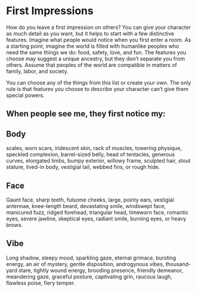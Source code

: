 # First Impressions
How do you leave a first impression
on others? You can give your
character as much detail as you
want, but it helps to start with a few
distinctive features. Imagine what
people would notice when you first
enter a room. As a starting point,
imagine the world is filled with
humanlike peoples who need the
same things we do: food, safety,
love, and fun. The features you
choose may suggest a unique
ancestry, but they don’t separate
you from others. Assume that
peoples of the world are compatible
in matters of family, labor, and
society.

You can choose any of the things
from this list or create your own.
The only rule is that features you
choose to describe your character
can’t give them special powers.

## When people see me, they first notice my:
## Body
scales, worn scars, iridescent skin,
rack of muscles, towering physique,
speckled complexion, barrel-sized
belly, head of tentacles, generous
curves, elongated limbs, bumpy
exterior, willowy frame, sculpted
hair, stout stature, lived-in body,
vestigial tail, webbed fins, or rough
hide.

## Face
Gaunt face, sharp teeth, fulsome
cheeks, large, pointy ears, vestigial
antennae, knee-length beard,
devastating smile, windswept face,
manicured fuzz, ridged forehead,
triangular head, timeworn face,
romantic eyes, severe jawline,
skeptical eyes, radiant smile,
burning eyes, or heavy brows.

## Vibe
Long shadow, sleepy mood,
sparkling gaze, eternal grimace,
bursting energy, an air of mystery,
gentle disposition, androgynous
vibes, thousand-yard stare, tightly
wound energy, brooding presence,
friendly demeanor, meandering
gaze, graceful posture, captivating
grin, raucous laugh, flawless poise,
fiery temper.